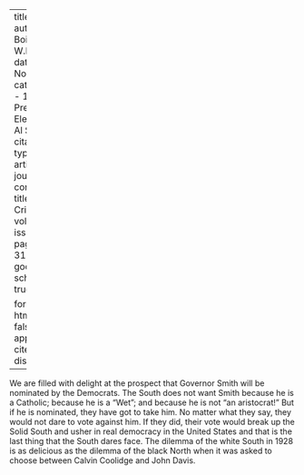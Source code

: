 
---
title: 'Smith'
author: Du Bois, W.E.B.
date: Nov. 1927
categories: 
  - 1928 Presidential Election
  - Al Smith
citation: 
  type: article-journal
  container-title: The Crisis
  volume: 34
  issue: 9
  page: 311-312
google-scholar: true

format:
  html:
    toc: false
    appendix-cite-as: display
---


We are filled with delight at the prospect that Governor Smith will be nominated by the Democrats. The South does not want Smith because he is a Catholic; because he is a "Wet"; and because he is not "an aristocrat!" But if he is nominated, they have got to take him. No matter what they say, they would not dare to vote against him. If they did, their vote would break up the Solid South and usher in real democracy in the United States and that is the last thing that the South dares face. The dilemma of the white South in 1928 is as delicious as the dilemma of the black North when it was asked to choose between Calvin Coolidge and John Davis.
